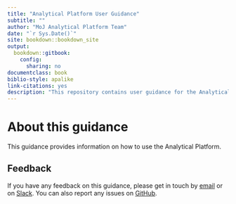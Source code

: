 ```yaml
---
title: "Analytical Platform User Guidance"
subtitle: ""
author: "MoJ Analytical Platform Team"
date: "`r Sys.Date()`"
site: bookdown::bookdown_site
output:
  bookdown::gitbook:
    config:
      sharing: no
documentclass: book
biblio-style: apalike
link-citations: yes
description: "This repository contains user guidance for the Analytical Platform."
---
```


# About this guidance {-}

This guidance provides information on how to use the Analytical Platform.

## Feedback {-}

If you have any feedback on this guidance, please get in touch by [email](mailto:analytical_platform@digital.justice.gov.uk) or on [Slack](https://asdslack.slack.com/messages/C4PF7QAJZ/). You can also report any issues on [GitHub](https://github.com/moj-analytical-services/platform_user_guidance/issues).
